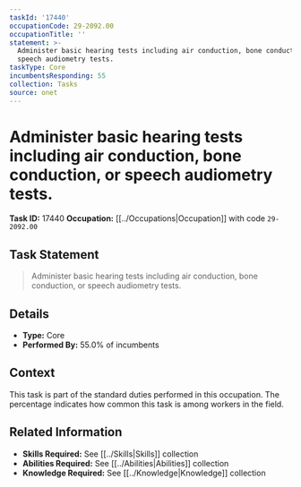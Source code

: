 ```yaml
---
taskId: '17440'
occupationCode: 29-2092.00
occupationTitle: ''
statement: >-
  Administer basic hearing tests including air conduction, bone conduction, or
  speech audiometry tests.
taskType: Core
incumbentsResponding: 55
collection: Tasks
source: onet
---
```

# Administer basic hearing tests including air conduction, bone conduction, or speech audiometry tests.

**Task ID:** 17440
**Occupation:** [[../Occupations|Occupation]] with code `29-2092.00`

## Task Statement

> Administer basic hearing tests including air conduction, bone conduction, or speech audiometry tests.

## Details

- **Type:** Core
- **Performed By:** 55.0% of incumbents

## Context

This task is part of the standard duties performed in this occupation. The percentage indicates how common this task is among workers in the field.

## Related Information

- **Skills Required:** See [[../Skills|Skills]] collection
- **Abilities Required:** See [[../Abilities|Abilities]] collection
- **Knowledge Required:** See [[../Knowledge|Knowledge]] collection
